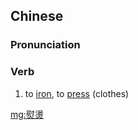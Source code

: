 {{also|熨烫}}
==Chinese==
{{zh-forms|s=熨烫}}

===Pronunciation===
{{zh-pron
|m=yùntàng
|c=wan6 tong3
|cat=v
}}

===Verb===
{{zh-verb}}

# to [[iron]], to [[press]] (clothes)

[[mg:熨燙]]